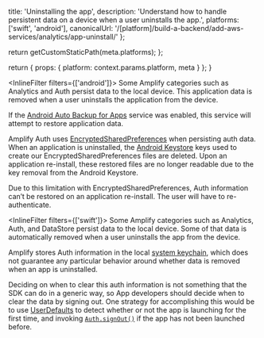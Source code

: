 
  title: 'Uninstalling the app',
  description:
    'Understand how to handle persistent data on a device when a user uninstalls the app.',
  platforms: ['swift', 'android'],
  canonicalUrl: '/[platform]/build-a-backend/add-aws-services/analytics/app-uninstall/'
};

  return getCustomStaticPath(meta.platforms);
};

  return {
    props: {
      platform: context.params.platform,
      meta
    }
  };
}

<InlineFilter filters={['android']}>
Some Amplify categories such as Analytics and Auth persist data to the local device. This application data is removed when a user uninstalls the application from the device.

If the [Android Auto Backup for Apps](https://developer.android.com/guide/topics/data/autobackup) service was enabled, this service will attempt to restore application data.

Amplify Auth uses [EncryptedSharedPreferences](https://developer.android.com/reference/androidx/security/crypto/EncryptedSharedPreferences) when persisting auth data. When an application is uninstalled, the [Android Keystore](https://developer.android.com/training/articles/keystore) keys used to create our EncryptedSharedPreferences files are deleted. Upon an application re-install, these restored files are no longer readable due to the key removal from the Android Keystore.

Due to this limitation with EncryptedSharedPreferences, Auth information can’t be restored on an application re-install. The user will have to re-authenticate.
</InlineFilter>

<InlineFilter filters={['swift']}>
Some Amplify categories such as Analytics, Auth, and DataStore persist data to the local device. Some of that data is automatically removed when a user uninstalls the app from the device.

Amplify stores Auth information in the local [system keychain](https://developer.apple.com/documentation/security/keychain_services), which does not guarantee any particular behavior around whether data is removed when an app is uninstalled.

Deciding on when to clear this auth information is not something that the SDK can do in a generic way, so App developers should decide when to clear the data by signing out. One strategy for accomplishing this would be to use [UserDefaults](https://developer.apple.com/documentation/foundation/userdefaults) to detect whether or not the app is launching for the first time, and invoking [`Auth.signOut()`](/[platform]/build-a-backend/auth/enable-sign-up/#sign-out) if the app has not been launched before.
</InlineFilter>
